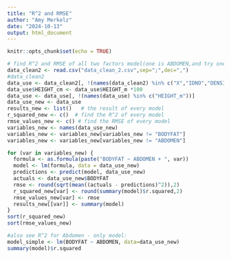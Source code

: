 ---
title: "R^2 and RMSE"
author: "Amy Merkelz"
date: "2024-10-13"
output: html_document
---

```{r setup, include=FALSE}
knitr::opts_chunk$set(echo = TRUE)

```

```{r}
# find R^2 and RMSE of all two factors model(one is ABDOMEN,and try one of the remaining factors.)
data_clean2 <- read.csv("data_clean_2.csv",sep=";",dec=",")
#data_clean2
data_use <- data_clean2[, !(names(data_clean2) %in% c("X","IDNO","DENSITY"))]
data_use$HEIGHT_cm <- data_use$HEIGHT_m *100
data_use <- data_use[, !(names(data_use) %in% c("HEIGHT_m"))]
data_use_new <- data_use
results_new <- list()   # the result of every model
r_squared_new <- c()  # find the R^2 of every model
rmse_values_new <- c() # find the RMSE of every model
variables_new <- names(data_use_new)
variables_new <- variables_new[variables_new != "BODYFAT"]
variables_new <- variables_new[variables_new != "ABDOMEN"]

for (var in variables_new) {
  formula <- as.formula(paste("BODYFAT ~ ABDOMEN + ", var))
  model <- lm(formula, data = data_use_new)
  predictions <- predict(model, data_use_new)
  actuals <- data_use_new$BODYFAT
  rmse <- round(sqrt(mean((actuals - predictions)^2)),2)
  r_squared_new[var] <- round(summary(model)$r.squared,2)
  rmse_values_new[var] <- rmse
  results_new[[var]] <- summary(model)
}
sort(r_squared_new)
sort(rmse_values_new)

#also see R^2 for Abdomen - only model:
model_simple <- lm(BODYFAT ~ ABDOMEN, data=data_use_new)
summary(model)$r.squared
```
